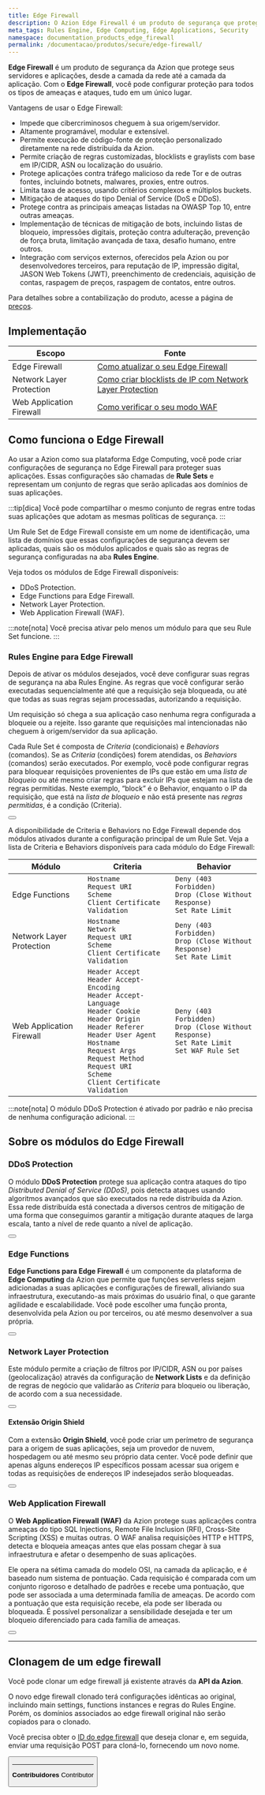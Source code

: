 ```yaml
---
title: Edge Firewall
description: O Azion Edge Firewall é um produto de segurança que protege desde a camada de rede até a camada de aplicação.
meta_tags: Rules Engine, Edge Computing, Edge Applications, Security
namespace: documentation_products_edge_firewall
permalink: /documentacao/produtos/secure/edge-firewall/
---
```



**Edge Firewall** é um produto de segurança da Azion que protege seus servidores e aplicações, desde a camada da rede até a camada da aplicação. Com o **Edge Firewall**, você pode configurar proteção para todos os tipos de ameaças e ataques, tudo em um único lugar.

Vantagens de usar o Edge Firewall:

- Impede que cibercriminosos cheguem à sua origem/servidor.
- Altamente programável, modular e extensível.
- Permite execução de código-fonte de proteção personalizado diretamente na rede distribuída da Azion.
- Permite criação de regras customizadas, blocklists e graylists com base em IP/CIDR, ASN ou localização do usuário.
- Protege aplicações contra tráfego malicioso da rede Tor e de outras fontes, incluindo botnets, malwares, proxies, entre outros.
- Limita taxa de acesso, usando critérios complexos e múltiplos buckets.
- Mitigação de ataques do tipo Denial of Service (DoS e DDoS).
- Protege contra as principais ameaças listadas na OWASP Top 10, entre outras ameaças.
- Implementação de técnicas de mitigação de bots, incluindo listas de bloqueio, impressões digitais, proteção contra adulteração, prevenção de força bruta, limitação avançada de taxa, desafio humano, entre outros.
- Integração com serviços externos, oferecidos pela Azion ou por desenvolvedores terceiros, para reputação de IP, impressão digital, JASON Web Tokens (JWT), preenchimento de credenciais, aquisição de contas, raspagem de preços, raspagem de contatos, entre outros.

Para detalhes sobre a contabilização do produto, acesse a página de [preços](/pt-br/precos/).

## Implementação

| Escopo | Fonte |
|-------|--------|
| Edge Firewall | [Como atualizar o seu Edge Firewall](/pt-br/documentacao/produtos/guias/como-atualizar-seu-edge-firewall/) |
| Network Layer Protection | [Como criar blocklists de IP com Network Layer Protection](/pt-br/documentacao/produtos/guias/blacklists-enderecos-ip-edge/) |
| Web Application Firewall | [Como verificar o seu modo WAF](/pt-br/documentacao/produtos/guias/como-verificar-modo-do-seu-waf/) |

## Como funciona o Edge Firewall

Ao usar a Azion como sua plataforma Edge Computing, você pode criar configurações de segurança no Edge Firewall para proteger suas aplicações. Essas configurações são chamadas de **Rule Sets** e representam um conjunto de regras que serão aplicadas aos domínios de suas aplicações.

:::tip[dica]
Você pode compartilhar o mesmo conjunto de regras entre todas suas aplicações que adotam as mesmas políticas de segurança.
:::

Um Rule Set de Edge Firewall consiste em um nome de identificação, uma lista de domínios que essas configurações de segurança devem ser aplicadas, quais são os módulos aplicados e quais são as regras de segurança configuradas na aba **Rules Engine**.

Veja todos os módulos de Edge Firewall disponíveis:

- DDoS Protection.
- Edge Functions para Edge Firewall.
- Network Layer Protection.
- Web Application Firewall (WAF).

:::note[nota]
Você precisa ativar pelo menos um módulo para que seu Rule Set funcione.
:::

### Rules Engine para Edge Firewall

Depois de ativar os módulos desejados, você deve configurar suas regras de segurança na aba Rules Engine. As regras que você configurar serão executadas sequencialmente até que a requisição seja bloqueada, ou até que todas as suas regras sejam processadas, autorizando a requisição.

Um requisição só chega a sua aplicação caso nenhuma regra configurada a bloqueie ou a rejeite. Isso garante que requisições mal intencionadas não cheguem à origem/servidor da sua aplicação.

Cada Rule Set é composta de *Criteria* (condicionais) e *Behaviors* (comandos). Se as *Criteria* (condições) forem atendidas, os *Behaviors* (comandos) serão executados. Por exemplo, você pode configurar regras para bloquear requisições provenientes de IPs que estão em uma *lista de bloqueio* ou até mesmo criar regras para excluir IPs que estejam na lista de regras permitidas. Neste exemplo, “block” é o Behavior, enquanto o IP da requisição, que está na *lista de bloqueio* e não está presente nas *regras permitidas*, é a condição (Criteria).

<Button href="/pt-br/documentacao/produtos/edge-firewall/rules-engine/" text="saiba mais sobre rules engine" variant="secondary"></Button>

A disponibilidade de Criteria e Behaviors no Edge Firewall depende dos módulos ativados durante a configuração principal de um Rule Set. Veja a lista de Criteria e Behaviors disponíveis para cada módulo do Edge Firewall:

| Módulo | Criteria | Behavior |
|--------------------------|----------|----------|
| Edge Functions | `Hostname`<br /> `Request URI`<br /> `Scheme`<br /> `Client Certificate Validation` | `Deny (403 Forbidden)`<br /> `Drop (Close Without Response)`<br /> `Set Rate Limit` |
| Network Layer Protection | `Hostname`<br /> `Network`<br /> `Request URI`<br /> `Scheme`<br /> `Client Certificate Validation` | `Deny (403 Forbidden)`<br /> `Drop (Close Without Response)`<br /> `Set Rate Limit` |
| Web Application Firewall | `Header Accept`<br /> `Header Accept-Encoding`<br /> `Header Accept-Language`<br /> `Header Cookie`<br /> `Header Origin`<br /> `Header Referer`<br /> `Header User Agent`<br /> `Hostname`<br /> `Request Args`<br /> `Request Method`<br /> `Request URI`<br /> `Scheme`<br /> `Client Certificate Validation` | `Deny (403 Forbidden)`<br /> `Drop (Close Without Response)`<br /> `Set Rate Limit`<br /> `Set WAF Rule Set` |

:::note[nota]
O módulo DDoS Protection é ativado por padrão e não precisa de nenhuma configuração adicional.
:::

## Sobre os módulos do Edge Firewall

### DDoS Protection

O módulo **DDoS Protection** protege sua aplicação contra ataques do tipo *Distributed Denial of Service (DDoS)*, pois detecta ataques usando algoritmos avançados que são executados na rede distribuída da Azion. Essa rede distribuída está conectada a diversos centros de mitigação de uma forma que conseguimos garantir a mitigação durante ataques de larga escala, tanto a nível de rede quanto a nível de aplicação.

<Button href="/pt-br/documentacao/produtos/edge-firewall/ddos-protection/" text="saiba mais sobre DDoS Protection" variant="secondary"></Button>

### Edge Functions

**Edge Functions para Edge Firewall** é um componente da plataforma de **Edge Computing** da Azion que permite que funções serverless sejam adicionadas a suas aplicações e configurações de firewall, aliviando sua infraestrutura, executando-as mais próximas do usuário final, o que garante agilidade e escalabilidade. Você pode escolher uma função pronta, desenvolvida pela Azion ou por terceiros, ou até mesmo desenvolver a sua própria.

<Button href="/pt-br/documentacao/produtos/edge-firewall/edge-functions/firewall/" text="saiba mais sobre Edge Functions para Edge Firewall" variant="secondary"></Button>

### Network Layer Protection

Este módulo permite a criação de filtros por IP/CIDR, ASN ou por países (geolocalização) através da configuração de **Network Lists** e da definição de regras de negócio que validarão as *Criteria* para bloqueio ou liberação, de acordo com a sua necessidade.

<Button href="/pt-br/documentacao/produtos/edge-firewall/network-layer-protection/" text="saiba mais sobre Network Layer Protection" variant="secondary"></Button>

#### Extensão Origin Shield

Com a extensão **Origin Shield**, você pode criar um perímetro de segurança para a origem de suas aplicações, seja um provedor de nuvem, hospedagem ou até mesmo seu próprio data center. Você pode definir que apenas alguns endereços IP específicos possam acessar sua origem e todas as requisições de endereços IP indesejados serão bloqueadas.

<Button href="/pt-br/documentacao/produtos/edge-firewall/network-layer-protection/#origin-shield" text="saiba mais sobre Origin Shield" variant="secondary"></Button>

### Web Application Firewall

O **Web Application Firewall (WAF)** da Azion protege suas aplicações contra ameaças do tipo SQL Injections, Remote File Inclusion (RFI), Cross-Site Scripting (XSS) e muitas outras. O WAF analisa requisições HTTP e HTTPS, detecta e bloqueia ameaças antes que elas possam chegar à sua infraestrutura e afetar o desempenho de suas aplicações. 

Ele opera na sétima camada do modelo OSI, na camada da aplicação, e é baseado num sistema de pontuação. Cada requisição é comparada com um conjunto rigoroso e detalhado de padrões e recebe uma pontuação, que pode ser associada a uma determinada família de ameaças. De acordo com a pontuação que esta requisição recebe, ela pode ser liberada ou bloqueada. É possível personalizar a sensibilidade desejada e ter um bloqueio diferenciado para cada família de ameaças.

<Button href="/pt-br/documentacao/produtos/edge-firewall/web-application-firewall/" text="saiba mais sobre Web Application Firewall" variant="secondary"></Button>

---

## Clonagem de um edge firewall

Você pode clonar um edge firewall já existente através da **API da Azion**.

O novo edge firewall clonado terá configurações idênticas ao original, incluindo main settings, functions instances e regras do Rules Engine. Porém, os domínios associados ao edge firewall original não serão copiados para o clonado.

Você precisa obter o [ID do edge firewall](https://api.azion.com/#58376993-e0dd-4b51-9cd3-41d86122728f) que deseja clonar e, em seguida, enviar uma requisição POST para cloná-lo, fornecendo um novo nome.

<Button href="link/api" text="clonar um edge firewall" variant="secondary">



---


**Contribuidores** <ContributorList>Contributor</ContributorList>
